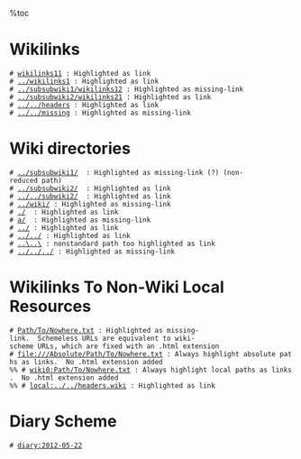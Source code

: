 %toc
= Wikilinks =
 # [[wikilinks11]] : Highlighted as link
 # [[../wikilinks1]] : Highlighted as link
 # [[../subsubwiki1/wikilinks12]] : Highlighted as missing-link
 # [[../subsubwiki2/wikilinks21]] : Highlighted as link
 # [[../../headers]] : Highlighted as link
 # [[../../missing]] : Highlighted as missing-link

= Wiki directories =
 # [[../subsubwiki1/]]  : Highlighted as missing-link (?) (non-reduced path)
 # [[../subsubwiki2/]]  : Highlighted as link
 # [[../../subwiki2/]]  : Highlighted as link
 # [[../wiki/]] : Highlighted as missing-link
 # [[./]]  : Highlighted as link
 # [[a/]]  : Highlighted as missing-link
 # [[../]] : Highlighted as link
 # [[../../]] : Highlighted as link
 # [[..\..\]] : nonstandard path too highlighted as link
 # [[../../../]] : Highlighted as missing-link

= Wikilinks To Non-Wiki Local Resources =

 # [[Path/To/Nowhere.txt]] : Highlighted as missing-link.  Schemeless URLs are equivalent to wiki-scheme URLs, which are fixed with an .html extension
 # [[file:///Absolute/Path/To/Nowhere.txt]] : Always highlight absolute paths as links.  No .html extension added
 %% # [[wiki0:Path/To/Nowhere.txt]] : Always highlight local paths as links.  No .html extension added
 %% # [[local:../../headers.wiki]] : Highlighted as link

= Diary Scheme =
 # [[diary:2012-05-22]]
